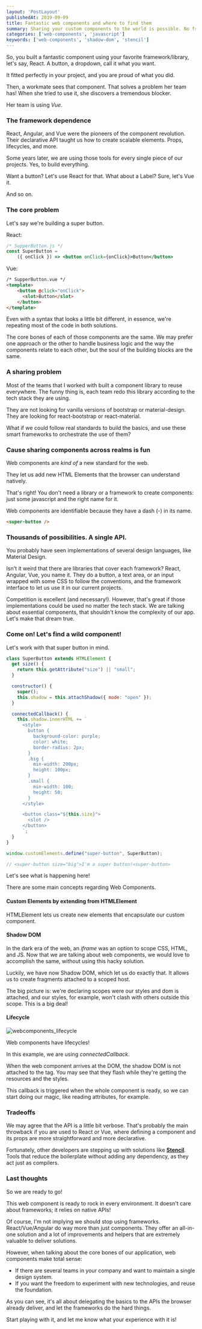 ```yaml
---
layout: 'PostLayout'
publishedAt: 2019-09-09
title: Fantastic web components and where to find them
summary: Sharing your custom components to the world is possible. No frameworks needed.
categories: ['web-components', 'javascript']
keywords: ['web-components', 'shadow-dom', 'stencil']
---
```


So, you built a fantastic component using your favorite framework/library, let's say, React. A button, a dropdown, call it what you want.

It fitted perfectly in your project, and you are proud of what you did.

Then, a workmate sees that component. That solves a problem her team has! When she tried to use it, she discovers a tremendous blocker.

Her team is using *Vue*.

### The framework dependence

React, Angular, and Vue were the pioneers of the component revolution. Their declarative API taught us how to create scalable elements. Props, lifecycles, and more.

Some years later, we are using those tools for every single piece of our projects. Yes, to build everything.

Want a button? Let's use React for that.
What about a Label? Sure, let's Vue it.

And so on.

### The core problem

Let's say we're building a super button.

React:

```jsx
/* SupperButton.js */
const SuperButton =
    ({ onClick }) => <button onClick={onClick}>Button</button>
```

Vue:

```html
/* SupperButton.vue */
<template>
    <button @click="onClick">
      <slot>Button</slot>
    </button>
</template>
```

Even with a syntax that looks a little bit different, in essence, we're repeating most of the code in both solutions.

The core bones of each of those components are the same. We may prefer one approach or the other to handle business logic and the way the components relate to each other, but the soul of the building blocks are the same.

### A sharing problem

Most of the teams that I worked with built a component library to reuse everywhere. The funny thing is, each team redo this library according to the tech stack they are using.

They are not looking for vanilla versions of bootstrap or material-design. They are looking for react-bootstrap or react-material.

What if we could follow real standards to build the basics, and use these smart frameworks to orchestrate the use of them?

### Cause sharing components across realms is fun

Web components are *kind of* a new standard for the web.

They let us add new HTML Elements that the browser can understand natively.

That's right! You don't need a library or a framework to create components: just some javascript and the right name for it.

Web components are identifiable because they have a dash (-) in its name.

```html
<super-button />
```

### Thousands of possibilities. A single API.

You probably have seen implementations of several design languages, like Material Design.

Isn't it weird that there are libraries that cover each framework? React, Angular, Vue, you name it.
They do a button, a text area, or an input wrapped with some CSS to follow the conventions, and the framework interface to let us use it in our current projects.

Competition is excellent (and necessary!). However, that's great if those implementations could be used no matter the tech stack. We are talking about essential components, that shouldn't know the complexity of our app. Let's make that dream true.

### Come on! Let's find a wild component!

Let's work with that super button in mind.

```js
class SuperButton extends HTMLElement {
  get size() {
    return this.getAttribute("size") || "small";
  }

  constructor() {
    super();
    this.shadow = this.attachShadow({ mode: "open" });
  }

  connectedCallback() {
    this.shadow.innerHTML += `
      <style>
        button {
          background-color: purple;
          color: white;
          border-radius: 2px;
        }
        .big {
          min-width: 200px;
          height: 100px;
        }
        .small {
          min-width: 100;
          height: 50;
        }
      </style>

      <button class="${this.size}">
        <slot />
      </button>
      `;
  }
}

window.customElements.define("super-button", SuperButton);

// <super-button size="big">I'm a super button!<super-button>
```

Let's see what is happening here!

There are some main concepts regarding Web Components.

#### Custom Elements by extending from HTMLElement
HTMLElement lets us create new elements that encapsulate our custom component.

#### Shadow DOM
In the dark era of the web, an *iframe* was an option to scope CSS, HTML, and JS.
Now that we are talking about web components, we would love to accomplish the same, without using this hacky solution.

Luckily, we have now Shadow DOM, which let us do exactly that. It allows us to create fragments attached to a scoped host.

The big picture is: we're declaring scopes were our styles and dom is attached, and our styles, for example, won't clash
with others outside this scope.
This is a big deal!

#### Lifecycle
![webcomponents_lifecycle](/images/fantastic-web-components-and-where-to-find-them/lifecycle.jpeg)

Web components have lifecycles!

In this example, we are using *connectedCallback*.

When the web component arrives at the DOM, the shadow DOM is not attached to the tag.
You may see that they flash while they're getting the resources and the styles.

This callback is triggered when the whole component is ready, so we can start doing our magic, like reading attributes, for example.

### Tradeoffs

We may agree that the API is a little bit verbose. That's probably the main throwback if you are used to React or Vue, where defining a component and its props are more straightforward and more declarative.

Fortunately, other developers are stepping up with solutions like **[Stencil](https://stenciljs.com)**.
Tools that reduce the boilerplate without adding any dependency, as they act just as compilers.

### Last thoughts

So we are ready to go!

This web component is ready to rock in every environment. It doesn't care about frameworks; it relies on native APIs!

Of course, I'm not implying we should stop using frameworks. React/Vue/Angular do way more than just components. They offer an all-in-one solution and a lot of improvements and helpers that are extremely valuable to deliver solutions.

However, when talking about the core bones of our application, web components make total sense:
- If there are several teams in your company and want to maintain a single design system.
- If you want the freedom to experiment with new technologies, and reuse the foundation.

As you can see, it's all about delegating the basics to the APIs the browser already deliver, and let the frameworks do the hard things.

Start playing with it, and let me know what your experience with it is!
